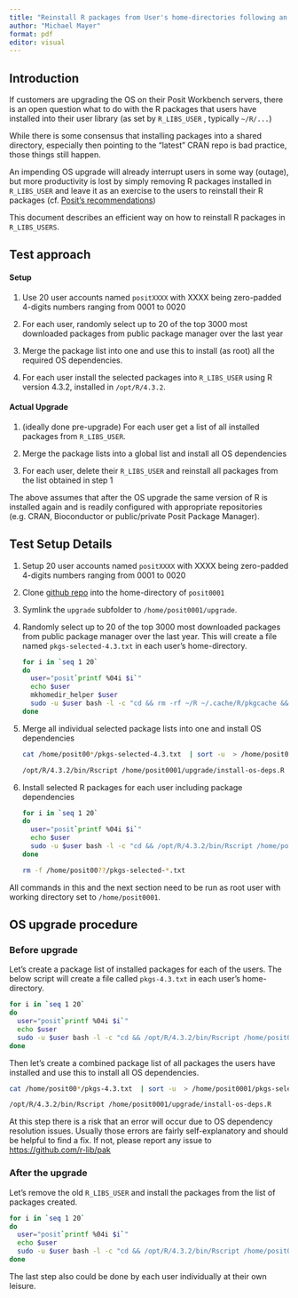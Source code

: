 ```yaml
---
title: "Reinstall R packages from User's home-directories following an OS upgrade"
author: "Michael Mayer"
format: pdf
editor: visual
---
```


## Introduction

If customers are upgrading the OS on their Posit Workbench servers, there is an open question what to do with the R packages that users have installed into their user library (as set by `R_LIBS_USER` , typically `~/R/...`)

While there is some consensus that installing packages into a shared directory, especially then pointing to the "latest" CRAN repo is bad practice, those things still happen.

An impending OS upgrade will already interrupt users in some way (outage), but more productivity is lost by simply removing R packages installed in `R_LIBS_USER` and leave it as an exercise to the users to reinstall their R packages (cf. [Posit's recommendations](https://docs.posit.co/how-to-guides/upgrade-os-and-product/phase2-migrate/#remove-user-libraries))

This document describes an efficient way on how to reinstall R packages in `R_LIBS_USERS`.

## Test approach

#### Setup

1.  Use 20 user accounts named `positXXXX` with XXXX being zero-padded 4-digits numbers ranging from 0001 to 0020

2.  For each user, randomly select up to 20 of the top 3000 most downloaded packages from public package manager over the last year

3.  Merge the package list into one and use this to install (as root) all the required OS dependencies.

4.  For each user install the selected packages into `R_LIBS_USER` using R version 4.3.2, installed in `/opt/R/4.3.2`.

#### Actual Upgrade

1.  (ideally done pre-upgrade) For each user get a list of all installed packages from `R_LIBS_USER`.

2.  Merge the package lists into a global list and install all OS dependencies

3.  For each user, delete their `R_LIBS_USER` and reinstall all packages from the list obtained in step 1

::: callout-note
The above assumes that after the OS upgrade the same version of R is installed again and is readily configured with appropriate repositories (e.g. CRAN, Bioconductor or public/private Posit Package Manager).
:::

## Test Setup Details

1.  Setup 20 user accounts named `positXXXX` with XXXX being zero-padded 4-digits numbers ranging from 0001 to 0020

2.  Clone [github repo](https://github.com/michaelmayer2/os-upgrade-r-user-library) into the home-directory of `posit0001`

3.  Symlink the `upgrade` subfolder to `/home/posit0001/upgrade`.

4.  Randomly select up to 20 of the top 3000 most downloaded packages from public package manager over the last year. This will create a file named `pkgs-selected-4.3.txt` in each user's home-directory.

    ``` bash
    for i in `seq 1 20`
    do 
      user="posit`printf %04i $i`"
      echo $user
      mkhomedir_helper $user
      sudo -u $user bash -l -c "cd && rm -rf ~/R ~/.cache/R/pkgcache && /opt/R/4.3.2/bin/Rscript /home/posit0001/upgrade/select-package.R"
    done
    ```

5.  Merge all individual selected package lists into one and install OS dependencies

    ``` bash
    cat /home/posit00*/pkgs-selected-4.3.txt  | sort -u  > /home/posit0001/pkgs-selected-combined.txt

    /opt/R/4.3.2/bin/Rscript /home/posit0001/upgrade/install-os-deps.R
    ```

6.  Install selected R packages for each user including package dependencies

    ``` bash
    for i in `seq 1 20`
    do 
      user="posit`printf %04i $i`"
      echo $user
      sudo -u $user bash -l -c "cd && /opt/R/4.3.2/bin/Rscript /home/posit0001/upgrade/install-packages.R"
    done

    rm -f /home/posit00??/pkgs-selected-*.txt
    ```

::: callout-important
All commands in this and the next section need to be run as root user with working directory set to `/home/posit0001`.
:::

## OS upgrade procedure

### Before upgrade

Let's create a package list of installed packages for each of the users. The below script will create a file called `pkgs-4.3.txt` in each user's home-directory.

``` bash
for i in `seq 1 20`
do 
  user="posit`printf %04i $i`"
  echo $user 
  sudo -u $user bash -l -c "cd && /opt/R/4.3.2/bin/Rscript /home/posit0001/upgrade/get-packge-list.R"
done
```

Then let's create a combined package list of all packages the users have installed and use this to install all OS dependencies.

``` bash
cat /home/posit00*/pkgs-4.3.txt  | sort -u  > /home/posit0001/pkgs-selected-combined.txt

/opt/R/4.3.2/bin/Rscript /home/posit0001/upgrade/install-os-deps.R
```

::: callout-note
At this step there is a risk that an error will occur due to OS dependency resolution issues. Usually those errors are fairly self-explanatory and should be helpful to find a fix. If not, please report any issue to <https://github.com/r-lib/pak>
:::

### After the upgrade

Let's remove the old `R_LIBS_USER` and install the packages from the list of packages created.

``` bash
for i in `seq 1 20`
do 
  user="posit`printf %04i $i`"
  echo $user 
  sudo -u $user bash -l -c "cd && /opt/R/4.3.2/bin/Rscript /home/posit0001/upgrade/reinstall-packages.R"
done
```

::: callout-note
The last step also could be done by each user individually at their own leisure.
:::
